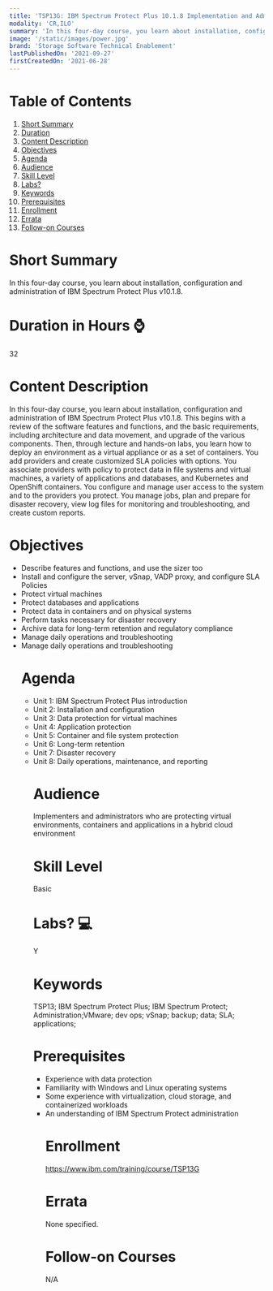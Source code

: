 ```yaml
---
title: 'TSP13G: IBM Spectrum Protect Plus 10.1.8 Implementation and Administration'
modality: 'CR,ILO'
summary: 'In this four-day course, you learn about installation, configuration and administration of IBM Spectrum Protect Plus v10.1.8. '
image: '/static/images/power.jpg'
brand: 'Storage Software Technical Enablement'
lastPublishedOn: '2021-09-27'
firstCreatedOn: '2021-06-28'
---
```

# Table of Contents
1.  [Short Summary](#short-summary)
2.  [Duration](#duration-in-hours-)
3.  [Content Description](#content-description)
4.  [Objectives](#objectives)
5.  [Agenda](#agenda)
6.  [Audience](#audience)
7.  [Skill Level](#skill-level)
8.  [Labs?](#labs-)
9.  [Keywords](#keywords)
10. [Prerequisites](#prerequisites)
11. [Enrollment](#enrollment)
12. [Errata](#errata)
13. [Follow-on Courses](#follow-on-courses)

# Short Summary
In this four-day course, you learn about installation, configuration and administration of IBM Spectrum Protect Plus v10.1.8. 

# Duration in Hours ⌚
32

# Content Description
<p>In this four-day course, you learn about installation, configuration and administration of IBM Spectrum Protect Plus v10.1.8. This begins with a review of the software features and functions, and the basic requirements, including architecture and data movement, and upgrade of the various components. Then, through lecture and hands-on labs, you learn how to deploy an environment as a virtual appliance or as a set of containers. You add providers and create customized SLA policies with options. You associate providers with policy to protect data in file systems and virtual machines, a variety of applications and databases, and Kubernetes and OpenShift containers. You configure and manage user access to the system and to the providers you protect. You manage jobs, plan and prepare for disaster recovery, view log files for monitoring and troubleshooting, and create custom reports.</p>

# Objectives
<ul /><li />Describe features and functions, and use the sizer too<li />Install and configure the server, vSnap, VADP proxy, and configure SLA Policies<li />Protect virtual machines<li />Protect databases and applications<li />Protect data in containers and on physical systems<li />Perform tasks necessary for disaster recovery<li />Archive data for long-term retention and regulatory compliance<li />Manage daily operations and troubleshooting<li />Manage daily operations and troubleshooting

# Agenda
<ul /><li />Unit 1: IBM Spectrum Protect Plus introduction<li />Unit 2: Installation and configuration<li />Unit 3: Data protection for virtual machines<li />Unit 4: Application protection<li />Unit 5: Container and file system protection<li />Unit 6: Long-term retention<li />Unit 7: Disaster recovery<li />Unit 8: Daily operations, maintenance, and reporting

# Audience
<p>Implementers and administrators who are protecting virtual environments, containers and applications in a hybrid cloud environment</p>

# Skill Level
Basic               

# Labs? 💻
Y

# Keywords
TSP13; IBM Spectrum Protect Plus; IBM Spectrum Protect; Administration;VMware; dev ops; vSnap; backup; data; SLA; applications; 

# Prerequisites
<ul /><li />Experience with data protection<li />Familiarity with Windows and Linux operating systems<li />Some experience with virtualization, cloud storage, and containerized workloads<li />An understanding of IBM Spectrum Protect administration

# Enrollment
https://www.ibm.com/training/course/TSP13G

# Errata
None specified.

# Follow-on Courses
N/A


